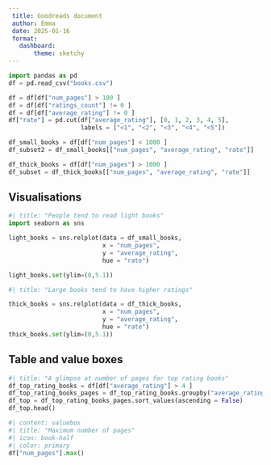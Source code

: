 ```yaml
---
 title: Goodreads document
 author: Emma
 date: 2025-01-16
 format: 
   dashboard: 
       theme: sketchy
---
```


```python

import pandas as pd
df = pd.read_csv("books.csv")

df = df[df["num_pages"] > 100 ]
df = df[df["ratings_count"] != 0 ]
df = df[df["average_rating"] != 0 ]
df["rate"] = pd.cut(df["average_rating"], [0, 1, 2, 3, 4, 5],
                    labels = ["<1", "<2", "<3", "<4", "<5"])

df_small_books = df[df["num_pages"] < 1000 ]
df_subset2 = df_small_books[["num_pages", "average_rating", "rate"]]

df_thick_books = df[df["num_pages"] > 1000 ]
df_subset = df_thick_books[["num_pages", "average_rating", "rate"]]

```

## Visualisations {height=65%}


```python
#| title: "People tend to read light books"
import seaborn as sns

light_books = sns.relplot(data = df_small_books,
                          x = "num_pages",
                          y = "average_rating",
                          hue = "rate")

light_books.set(ylim=(0,5.1))

```

```python
#| title: "Large books tend to have higher ratings"

thick_books = sns.relplot(data = df_thick_books,
                          x = "num_pages",
                          y = "average_rating",
                          hue = "rate")
thick_books.set(ylim=(0,5.1))

```

## Table and value boxes


```python
#| title: "A glimpse at number of pages for top rating books"
df_top_rating_books = df[df["average_rating"] > 4 ]
df_top_rating_books_pages = df_top_rating_books.groupby("average_rating")["num_pages"].mean()
df_top = df_top_rating_books_pages.sort_values(ascending = False)
df_top.head()
```

```python
#| content: valuebox
#| title: "Maximum number of pages"
#| icon: book-half
#| color: primary
df["num_pages"].max()


```